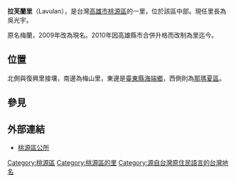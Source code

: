 {{ROC Village or Li Info||City/CountyName=高雄市|DivName=桃源區|Village/LiName=拉芙蘭|Village/Li=里|OldName=梅蘭|Longitude=|Latitude=|AreaTotal=|HouseholdTotal=|PopTotal=|YearMonth=|Male=|Female=|Head=吳光宇|Sub=||Neighbors=|MapLocation=|Tel=|Address=|Photo=}}

'''拉芙蘭里'''（Lavulan），是台灣[[高雄市|高雄市]][[桃源區|桃源區]]的一里，位於該區中部。現任里長為吳光宇。

原名梅蘭，2009年改為現名。2010年因高雄縣市合併升格而改制為里迄今。

==位置==
北側與復興里接壤，南邊為梅山里，東邊是[[臺東縣|臺東縣]][[海端鄉|海端鄉]]，西側則為[[那瑪夏區|那瑪夏區]]。

==參見==
{{reflist}}

==外部連結==
*[https://tauyuan.kcg.gov.tw/Content_List.aspx?n=A3D4ECDD00DF5CA9 桃源區公所] {{Wayback|url=https://tauyuan.kcg.gov.tw/Content_List.aspx?n=A3D4ECDD00DF5CA9 |date=20201027125245 }}

{{南橫公路}}
{{DEFAULTSORT:Lavulang}}

[[Category:桃源區|Category:桃源區]]
[[Category:桃源區的里|Category:桃源區的里]]
[[Category:源自台灣原住民語言的台灣地名|Category:源自台灣原住民語言的台灣地名]]